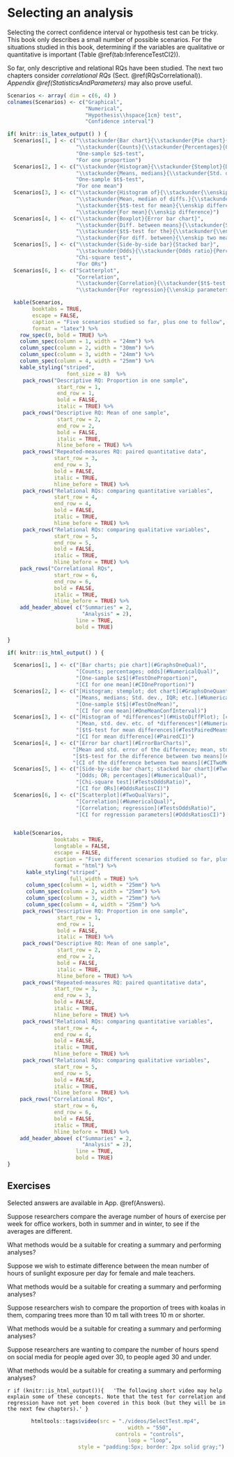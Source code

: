 # Selecting an analysis {#SelectTest}
\index{Hypothesis testing!selecting}\index{Confidence intervals!selecting}

Selecting the correct confidence interval or hypothesis test can be tricky.
This book only describes a small number of possible scenarios.
For the situations studied in this book, determining if the variables are qualitative or quantitative is important (Table\ \@ref(tab:InferenceTestCI2)).

So far,  only descriptive and relational RQs have been studied.
The next two chapters consider *correlational RQs* (Sect.\ \@ref(RQsCorrelational)).
*Appendix\ \@ref(StatisticsAndParameters)* may also prove useful.





```r
Scenarios <- array( dim = c(6, 4) )
colnames(Scenarios) <- c("Graphical",
                         "Numerical",
                         "Hypothesis\\hspace{1cm} test",
                         "Confidence interval")

if( knitr::is_latex_output() ) {
  Scenarios[1, ] <- c("\\stackunder{Bar chart}{\\stackunder{Pie chart}{Dotchart}}",
                      "\\stackunder{Counts}{\\stackunder{Percentages}{Odds}}",
                      "One-sample $z$-test",
                      "For one proportion")
  Scenarios[2, ] <- c("\\stackunder{Histogram}{\\stackunder{Stemplot}{Dot chart}}",
                      "\\stackunder{Means, medians}{\\stackunder{Std. dev., IQR}{Outliers, etc.}}",
                      "One-sample $t$-test",
                      "For one mean")
  Scenarios[3, ] <- c("\\stackunder{Histogram of}{\\stackunder{\\enskip differences}{Case-profile}}",
                      "\\stackunder{Mean, median of diffs.}{\\stackunder{Std. dev., IQR of diffs.}{Outliers, etc.}}",
                      "\\stackunder{$t$-test for mean}{\\enskip differences}",
                      "\\stackunder{For mean}{\\enskip difference}")
  Scenarios[4, ] <- c("\\stackunder{Boxplot}{Error bar chart}",
                      "\\stackunder{Diff. between means}{\\stackunder{Std. err. of difference}{Summary of both groups}}",
                      "\\stackunder{$t$-test for the}{\\stackunder{\\enskip difference between}{\\enskip two means}}",
                      "\\stackunder{For diff. between}{\\enskip two means}")
  Scenarios[5, ] <- c("\\stackunder{Side-by-side bar}{Stacked bar}",
                      "\\stackunder{Odds}{\\stackunder{Odds ratio}{Percentages}}",
                      "Chi-square test",
                      "For ORs")
  Scenarios[6, ] <- c("Scatterplot",
                      "Correlation",
                      "\\stackunder{Correlation}{\\stackunder{$t$-test for regression}{\\enskip parameters}}",
                      "\\stackunder{For regression}{\\enskip parameters}")

  kable(Scenarios,
        booktabs = TRUE,
        escape = FALSE,
        caption = "Five scenarios studied so far, plus one to follow",
        format = "latex") %>%
    row_spec(0, bold = TRUE) %>%
    column_spec(column = 1, width = "24mm") %>%
    column_spec(column = 2, width = "30mm") %>%
    column_spec(column = 3, width = "24mm") %>%
    column_spec(column = 4, width = "25mm") %>%
    kable_styling("striped",
                   font_size = 8)  %>%
     pack_rows("Descriptive RQ: Proportion in one sample",
                start_row = 1,
                end_row = 1,
                bold = FALSE,
                italic = TRUE) %>%
     pack_rows("Descriptive RQ: Mean of one sample",
                start_row = 2,
                end_row = 2,
                bold = FALSE,
                italic = TRUE,
                hline_before = TRUE) %>%
     pack_rows("Repeated-measures RQ: paired quantitative data",
               start_row = 3,
               end_row = 3,
               bold = FALSE,
               italic = TRUE,
               hline_before = TRUE) %>%
     pack_rows("Relational RQs: comparing quantitative variables",
               start_row = 4,
               end_row = 4,
               bold = FALSE,
               italic = TRUE,
               hline_before = TRUE) %>%
     pack_rows("Relational RQs: comparing qualitative variables",
               start_row = 5,
               end_row = 5,
               bold = FALSE,
               italic = TRUE,
               hline_before = TRUE) %>%
    pack_rows("Correlational RQs",
               start_row = 6,
               end_row = 6,
               bold = FALSE,
               italic = TRUE,
               hline_before = TRUE) %>%
    add_header_above( c("Summaries" = 2,
                        "Analysis" = 2),
                      line = TRUE,
                      bold = TRUE)
    
}

if( knitr::is_html_output() ) {

  Scenarios[1, ] <- c("[Bar charts; pie chart](#GraphsOneQual)",
                      "[Counts; percentages; odds](#NumericalQual)",
                      "[One-sample $z$](#TestOneProportion)",
                      "[CI for one mean](#CIOneProportion)")
  Scenarios[2, ] <- c("[Histogram; stemplot; dot chart](#GraphsOneQuant)",
                      "[Means, medians; Std. dev., IQR; etc.](#NumericalQuant)",
                      "[One-sample $t$](#TestOneMean)",
                      "[CI for one mean](#OneMeanConfInterval)")
  Scenarios[3, ] <- c("[Histogram of *differences*](#HistoDiffPlot); [case-profile](#CaseProfilePlot)",
                      "[Mean, std. dev. etc. of *differences*](#NumericalQuant)",
                      "[$t$-test for mean differences](#TestPairedMeans)",
                      "[CI for mean difference](#PairedCI)")
  Scenarios[4, ] <- c("[Error bar chart](#ErrorBarCharts)",
                     "[Mean and std. error of the difference; mean, std. dev. etc. of *each* group](#NumericalQuant)",
                     "[$t$-test for the difference between two means](#TestTwoMeans)",
                     "[CI of the difference between two means](#CITwoMeans)")
  Scenarios[5, ] <- c("[Side-by-side bar chart; stacked bar chart](#TwoQualVars)",
                      "[Odds; OR; percentages](#NumericalQual)",
                      "[Chi-square test](#TestsOddsRatio)",
                      "[CI for ORs](#OddsRatiosCI)")
  Scenarios[6, ] <- c("[Scatterplot](#TwoQualVars)",
                      "[Correlation](#NumericalQual)",
                      "[Correlation; regression](#TestsOddsRatio)",
                      "[CI for regression parameters](#OddsRatiosCI)")


  kable(Scenarios,
               booktabs = TRUE,
               longtable = FALSE,
               escape = FALSE,
               caption = "Five different scenarios studied so far, plus one to follow",
               format = "html") %>%
      kable_styling("striped",
                    full_width = TRUE) %>%
      column_spec(column = 1, width = "25mm") %>%
      column_spec(column = 2, width = "25mm") %>%
      column_spec(column = 3, width = "25mm") %>%
      column_spec(column = 4, width = "25mm") %>%
     pack_rows("Descriptive RQ: Proportion in one sample",
                start_row = 1,
                end_row = 1,
                bold = FALSE,
                italic = TRUE) %>%
     pack_rows("Descriptive RQ: Mean of one sample",
                start_row = 2,
                end_row = 2,
                bold = FALSE,
                italic = TRUE,
                hline_before = TRUE) %>%
     pack_rows("Repeated-measures RQ: paired quantitative data",
               start_row = 3,
               end_row = 3,
               bold = FALSE,
               italic = TRUE,
               hline_before = TRUE) %>%
     pack_rows("Relational RQs: comparing quantitative variables",
               start_row = 4,
               end_row = 4,
               bold = FALSE,
               italic = TRUE,
               hline_before = TRUE) %>%
     pack_rows("Relational RQs: comparing qualitative variables",
               start_row = 5,
               end_row = 5,
               bold = FALSE,
               italic = TRUE,
               hline_before = TRUE) %>%
    pack_rows("Correlational RQs",
               start_row = 6,
               end_row = 6,
               bold = FALSE,
               italic = TRUE,
               hline_before = TRUE) %>%
    add_header_above( c("Summaries" = 2,
                        "Analysis" = 2),
                      line = TRUE,
                      bold = TRUE)
}

```






<!-- ```{r InferenceTestCI} -->
<!-- Scenarios <- array( dim = c(6, 5) ) -->
<!-- colnames(Scenarios) <- c("Scenario", -->
<!--                          "Graphical", -->
<!--                          "Numerical", -->
<!--                          "\\stackunder{Hypothesis}{test}", -->
<!--                          "\\stackunder{Confidence}{interval}") -->


<!-- if( knitr::is_latex_output() ) { -->
<!--   Scenarios[1, ] <- c("\\stackunder{Proportion in}{one sample}", -->
<!--                       "\\stackunder{Bar chart;}{\\stackunder{pie chart;}{dotchart}}", -->
<!--                       "\\stackunder{Counts;}{\\stackunder{percentages;}{odds}}", -->
<!--                       "\\stackunder{One-sample}{$z$-test}", -->
<!--                       "\\stackunder{For one}{proportion}") -->
<!--   Scenarios[2, ] <- c("\\stackunder{Means in}{one sample}", -->
<!--                       "\\stackunder{Histogram;}{\\stackunder{stemplot;}{dot chart}}", -->
<!--                       "\\stackunder{Means, medians;}{\\stackunder{Std. dev., IQR;}{outliers, etc.}}", -->
<!--                       "\\stackunder{One-sample}{$t$-test}", -->
<!--                       "For one mean") -->
<!--   Scenarios[3, ] <- c("\\stackunder{Comparing quant.}{\\stackunder{vars: within}{-individuals (paired)}}", -->
<!--                       "\\stackunder{Histogram of \\emph{diffs.};}{case-profile}", -->
<!--                       "\\stackunder{Of the}{\\stackunder{difference, and}{for each group}}", -->
<!--                       "\\stackunder{$t$-test for}{mean diffs.}", -->
<!--                       "For mean diff.") -->
<!--   Scenarios[4, ] <- c("\\stackunder{Comparing quant.}{\\stackunder{vars: between}{-individuals}}", -->
<!--                       "\\stackunder{Boxplot;}{error bar chart}", -->
<!--                       "\\stackunder{For each group;}{\\stackunder{difference between}{\\stackunder{means; std.\\ error of}{of diff. between means}}}", -->
<!--                       "\\stackunder{$t$-test for the}{\\stackunder{diff. between}{two means}}",  -->
<!--                       "\\stackunder{For diff.}{\\stackunder{between two}{means}}") -->
<!--   Scenarios[5, ] <- c("\\stackunder{Comparing qual.}{\\stackunder{vars: between}{-individuals}}", -->
<!--                       "\\stackunder{Side-by-side}{\\stackunder{bar chart;}{stacked bar chart}}", -->
<!--                       "\\stackunder{Odds;}{\\stackunder{OR;}{percentages}}", -->
<!--                       "Chi-square test", -->
<!--                       "For ORs") -->
<!--   Scenarios[6, ] <- c("\\stackunder{Connection}{\\stackunder{between}{quant. vars}}", -->
<!--                       "Scatterplot", -->
<!--                       "Correlation", -->
<!--                       "\\stackunder{Correlation;}{\\stackunder{$t$-test for}{\\stackunder{regression}{parameters}}}", -->
<!--                       "\\stackunder{For regression}{parameters}") -->

<!--   kable(Scenarios, -->
<!--         booktabs = TRUE, -->
<!--         longtable = FALSE, -->
<!--         escape = FALSE, -->
<!--         linesep = "\\addlinespace\\addlinespace", -->
<!--         # align = c("p{20mm}", "p{25mm}", "p{25mm}", "p{25mm}", "p{20mm}"), -->
<!--         caption = "Five scenarios studied so far, plus one to follow", -->
<!--         format = "latex") %>% -->
<!--     kable_styling(font_size = 9) %>% -->
<!--     row_spec(0, bold = TRUE) %>% -->
<!--     column_spec(1, italic = TRUE) %>% -->
<!--     add_header_above( c(" ",  -->
<!--                         "Summaries" = 2, -->
<!--                         "Analysis" = 2), -->
<!--                       bold = TRUE) -->
<!-- }                  -->
<!-- if( knitr::is_html_output() ) { -->
<!--   Scenarios[1, ] <- c("Proportion in one sample", -->
<!--                       "Bar chart; pie chart; dotchart", -->
<!--                       "Counts; percentages; odds", -->
<!--                       "One-sample $z$-test", -->
<!--                       "For one proportion") -->
<!--   Scenarios[2, ] <- c("Means in one sample", -->
<!--                       "Histogram; stemplot; dot chart", -->
<!--                       "Means, medians; Std. dev., IQR; outliers, etc.", -->
<!--                       "One-sample $t$-test", -->
<!--                       "For one mean") -->
<!--   Scenarios[3, ] <- c("Comparing quant. vars: within-individuals (paired)", -->
<!--                       "Histogram of diffs.; case-profile", -->
<!--                       "Of the difference, and each group", -->
<!--                       "$t$-test for mean diffs.", -->
<!--                       "For mean diff") -->
<!--   Scenarios[4, ] <- c("Comparing quant. vars: between-individuals", -->
<!--                       "Boxplot; error bar chart", -->
<!--                       "Diff. between means; std. error of diff.; For each group", -->
<!--                       "$t$-test for the diff. between two means", -->
<!--                       "For diff. between two means") -->
<!--   Scenarios[5, ] <- c("Comparing qual. vars: between-individuals", -->
<!--                       "Side-by-side bar chart; stacked bar chart", -->
<!--                       "Odds; OR; percentages", -->
<!--                       "Chi-square test", -->
<!--                       "For ORs") -->
<!--   Scenarios[6, ] <- c("Connection between quant. vars", -->
<!--                       "Scatterplot", -->
<!--                       "Correlation", -->
<!--                       "Correlation; $t$-test for regression parameters", -->
<!--                       "For regression parameters") -->

<!--   kable(Scenarios, -->
<!--         booktabs = TRUE, -->
<!--         longtable = FALSE, -->
<!--         escape = FALSE, -->
<!--         linesep = "\\addlinespace\\addlinespace", -->
<!--         # align = c("p{20mm}", "p{25mm}", "p{25mm}", "p{25mm}", "p{20mm}"), -->
<!--         caption = "Five scenarios studied so far, plus one to follow", -->
<!--         format = "latex") %>% -->
<!--     kable_styling(font_size = 9) %>% -->
<!--     row_spec(0, bold = TRUE) %>% -->
<!--     column_spec(1, italic = TRUE) %>% -->
<!--     add_header_above( c(" ",  -->
<!--                         "Summaries" = 2, -->
<!--                         "Analysis" = 2), -->
<!--                       bold = TRUE) -->
<!-- }                  -->

<!-- ``` -->



## Exercises {#SelectTestExercises}

Selected answers are available in App.\ \@ref(Answers).


:::{.exercise #Method1}
Suppose researchers compare the average number of hours of exercise per week for office workers, both in summer and in winter, to see if the averages are different.  

What methods would be a suitable for creating a summary and performing analyses?
:::

:::{.exercise #Method2}
Suppose we wish to estimate difference between the mean number of hours of sunlight exposure per day for female and male teachers.  

What methods would be a suitable for creating a summary and performing analyses?
:::

:::{.exercise #Method3}
Suppose researchers wish to compare the proportion of trees with koalas in them, comparing trees more than $10$\ m tall with trees $10$\ m or shorter.  

What methods would be a suitable for creating a summary and performing analyses?
:::

:::{.exercise #Method4}
Suppose researchers are wanting to compare the number of hours spend on social media for people aged over $30$, to people aged $30$ and under.  

What methods would be a suitable for creating a summary and performing analyses?
:::

 
`r if (knitr::is_html_output()){
  'The following short video may help explain some of these concepts. Note that the test for correlation and regression have not yet been covered in this book (but they will be in the next few chapters).'
}`


<div style="text-align:center;">
```r
htmltools::tags$video(src = "./videos/SelectTest.mp4", 
                      width = "550", 
                      controls = "controls", 
                      loop = "loop", 
                      style = "padding:5px; border: 2px solid gray;")
```
</div>


